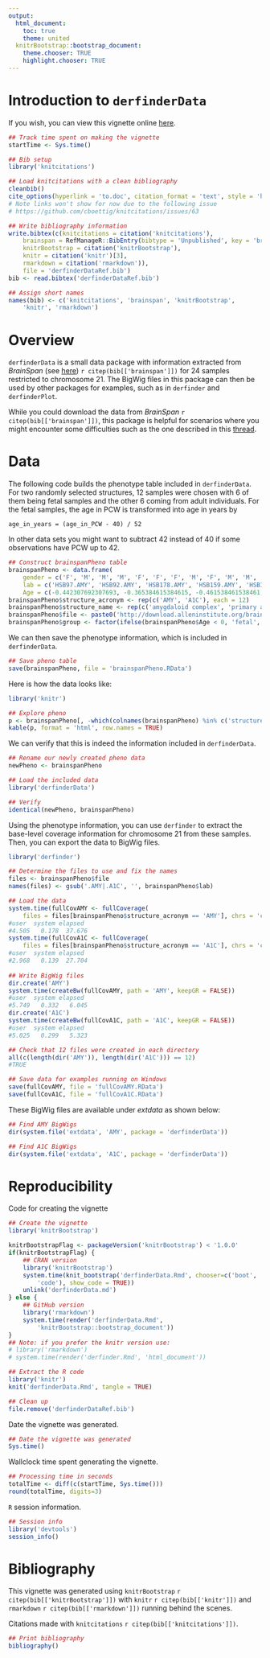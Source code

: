 ```yaml
---
output:
  html_document:
    toc: true
    theme: united
  knitrBootstrap::bootstrap_document:
    theme.chooser: TRUE
    highlight.chooser: TRUE
---
```


<!--
%\VignetteEngine{knitr::rmarkdown}
%\VignetteIndexEntry{Introduction to derfinderData}
-->

Introduction to `derfinderData`
===============================

If you wish, you can view this vignette online [here](http://lcolladotor.github.io/derfinderData/).

```r
## Track time spent on making the vignette
startTime <- Sys.time()

## Bib setup
library('knitcitations')

## Load knitcitations with a clean bibliography
cleanbib()
cite_options(hyperlink = 'to.doc', citation_format = 'text', style = 'html')
# Note links won't show for now due to the following issue
# https://github.com/cboettig/knitcitations/issues/63

## Write bibliography information
write.bibtex(c(knitcitations = citation('knitcitations'),
    brainspan = RefManageR::BibEntry(bibtype = 'Unpublished', key = 'brainspan', title = 'Atlas of the Developing Human Brain [Internet]. Funded by ARRA Awards 1RC2MH089921-01, 1RC2MH090047-01, and 1RC2MH089929-01.', author = 'BrainSpan', year = 2011, url = 'http://developinghumanbrain.org'),
    knitrBootstrap = citation('knitrBootstrap'), 
    knitr = citation('knitr')[3],
    rmarkdown = citation('rmarkdown')),
    file = 'derfinderDataRef.bib')
bib <- read.bibtex('derfinderDataRef.bib')

## Assign short names
names(bib) <- c('knitcitations', 'brainspan', 'knitrBootstrap',
    'knitr', 'rmarkdown')
```


# Overview

`derfinderData` is a small data package with information extracted from _BrainSpan_ (see [here](http://download.alleninstitute.org/brainspan/MRF_BigWig_Gencode_v10/bigwig/)) `r citep(bib[['brainspan']])` for 24 samples restricted to chromosome 21. The BigWig files in this package can then be used by other packages for examples, such as in `derfinder` and `derfinderPlot`. 

While you could download the data from _BrainSpan_ `r citep(bib[['brainspan']])`, this package is helpful for scenarios where you might encounter some difficulties such as the one described in this [thread](https://stat.ethz.ch/pipermail/bioc-devel/2014-September/006329.html).


# Data

The following code builds the phenotype table included in `derfinderData`. For two randomly selected structures, 12 samples were chosen with 6 of them being fetal samples and the other 6 coming from adult individuals. For the fetal samples, the age in PCW is transformed into age in years by

    age_in_years = (age_in_PCW - 40) / 52

In other data sets you might want to subtract 42 instead of 40 if some observations have PCW up to 42.
 
```r
## Construct brainspanPheno table
brainspanPheno <- data.frame(
    gender = c('F', 'M', 'M', 'M', 'F', 'F', 'F', 'M', 'F', 'M', 'M', 'F', 'M', 'M', 'M', 'M', 'F', 'F', 'F', 'M', 'F', 'M', 'M', 'F'),
    lab = c('HSB97.AMY', 'HSB92.AMY', 'HSB178.AMY', 'HSB159.AMY', 'HSB153.AMY', 'HSB113.AMY', 'HSB130.AMY', 'HSB136.AMY', 'HSB126.AMY', 'HSB145.AMY', 'HSB123.AMY', 'HSB135.AMY', 'HSB114.A1C', 'HSB103.A1C', 'HSB178.A1C', 'HSB154.A1C', 'HSB150.A1C', 'HSB149.A1C', 'HSB130.A1C', 'HSB136.A1C', 'HSB126.A1C', 'HSB145.A1C', 'HSB123.A1C', 'HSB135.A1C'),
    Age = c(-0.442307692307693, -0.365384615384615, -0.461538461538461, -0.307692307692308, -0.538461538461539, -0.538461538461539, 21, 23, 30, 36, 37, 40, -0.519230769230769, -0.519230769230769, -0.461538461538461, -0.461538461538461, -0.538461538461539, -0.519230769230769, 21, 23, 30, 36, 37, 40))
brainspanPheno$structure_acronym <- rep(c('AMY', 'A1C'), each = 12)
brainspanPheno$structure_name <- rep(c('amygdaloid complex', 'primary auditory cortex (core)'), each = 12)
brainspanPheno$file <- paste0('http://download.alleninstitute.org/brainspan/MRF_BigWig_Gencode_v10/bigwig/', brainspanPheno$lab, '.bw')
brainspanPheno$group <- factor(ifelse(brainspanPheno$Age < 0, 'fetal', 'adult'), levels = c('fetal', 'adult'))
```

We can then save the phenotype information, which is included in `derfinderData`.

```r
## Save pheno table
save(brainspanPheno, file = 'brainspanPheno.RData')
```

Here is how the data looks like:

```r
library('knitr')

## Explore pheno
p <- brainspanPheno[, -which(colnames(brainspanPheno) %in% c('structure_acronym', 'structure_name', 'file'))]
kable(p, format = 'html', row.names = TRUE)
```

We can verify that this is indeed the information included in `derfinderData`.


```r
## Rename our newly created pheno data
newPheno <- brainspanPheno

## Load the included data
library('derfinderData')

## Verify
identical(newPheno, brainspanPheno)
```

Using the phenotype information, you can use `derfinder` to extract the base-level coverage information for chromosome 21 from these samples. Then, you can export the data to BigWig files.

```r
library('derfinder')

## Determine the files to use and fix the names
files <- brainspanPheno$file
names(files) <- gsub('.AMY|.A1C', '', brainspanPheno$lab)

## Load the data
system.time(fullCovAMY <- fullCoverage(
    files = files[brainspanPheno$structure_acronym == 'AMY'], chrs = 'chr21'))
#user  system elapsed 
#4.505   0.178  37.676 
system.time(fullCovA1C <- fullCoverage(
    files = files[brainspanPheno$structure_acronym == 'A1C'], chrs = 'chr21'))
#user  system elapsed 
#2.968   0.139  27.704
    
## Write BigWig files
dir.create('AMY')
system.time(createBw(fullCovAMY, path = 'AMY', keepGR = FALSE))
#user  system elapsed 
#5.749   0.332   6.045
dir.create('A1C')
system.time(createBw(fullCovA1C, path = 'A1C', keepGR = FALSE))
#user  system elapsed 
#5.025   0.299   5.323 

## Check that 12 files were created in each directory
all(c(length(dir('AMY')), length(dir('A1C'))) == 12)
#TRUE

## Save data for examples running on Windows
save(fullCovAMY, file = 'fullCovAMY.RData')
save(fullCovA1C, file = 'fullCovA1C.RData')
```

These BigWig files are available under _extdata_ as shown below:

```r
## Find AMY BigWigs
dir(system.file('extdata', 'AMY', package = 'derfinderData'))

## Find A1C BigWigs
dir(system.file('extdata', 'A1C', package = 'derfinderData'))
```




# Reproducibility

Code for creating the vignette

```r
## Create the vignette
library('knitrBootstrap') 

knitrBootstrapFlag <- packageVersion('knitrBootstrap') < '1.0.0'
if(knitrBootstrapFlag) {
    ## CRAN version
    library('knitrBootstrap')
    system.time(knit_bootstrap('derfinderData.Rmd', chooser=c('boot',
        'code'), show_code = TRUE))
    unlink('derfinderData.md')
} else {
    ## GitHub version
    library('rmarkdown')
    system.time(render('derfinderData.Rmd',
        'knitrBootstrap::bootstrap_document'))
}
## Note: if you prefer the knitr version use:
# library('rmarkdown')
# system.time(render('derfinder.Rmd', 'html_document'))

## Extract the R code
library('knitr')
knit('derfinderData.Rmd', tangle = TRUE)

## Clean up
file.remove('derfinderDataRef.bib')
```

Date the vignette was generated.

```r
## Date the vignette was generated
Sys.time()
```

Wallclock time spent generating the vignette.

```r
## Processing time in seconds
totalTime <- diff(c(startTime, Sys.time()))
round(totalTime, digits=3)
```

`R` session information.

```r
## Session info
library('devtools')
session_info()
```

# Bibliography

This vignette was generated using `knitrBootstrap` `r citep(bib[['knitrBootstrap']])`
with `knitr` `r citep(bib[['knitr']])` and `rmarkdown` `r citep(bib[['rmarkdown']])` running behind the scenes.

Citations made with `knitcitations` `r citep(bib[['knitcitations']])`.

```r
## Print bibliography
bibliography()
```
